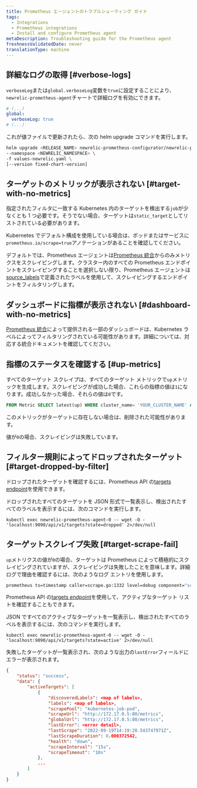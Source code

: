 ```yaml
---
title: Prometheus エージェントのトラブルシューティング ガイド
tags:
  - Integrations
  - Prometheus integrations
  - Install and configure Prometheus agent
metaDescription: Troubleshooting guide for the Prometheus agent
freshnessValidatedDate: never
translationType: machine
---
```


## 詳細なログの取得 [#verbose-logs]

`verboseLog`または`global.verboseLog`変数を`true`に設定することにより、 `newrelic-prometheus-agent`チャートで詳細ログを有効にできます。

```yaml
# (...)
global:
  verboseLog: true
# (...)
```

これが値ファイルで更新されたら、次の helm upgrade コマンドを実行します。

```bash
helm upgrade <RELEASE_NAME> newrelic-prometheus-configurator/newrelic-prometheus-agent \
--namespace <NEWRELIC_NAMESPACE> \
-f values-newrelic.yaml \
[--version fixed-chart-version]
```

## ターゲットのメトリックが表示されない [#target-with-no-metrics]

指定されたフィルタに一致する Kubernetes 内のターゲットを検出する`job`が少なくとも 1 つ必要です。そうでない場合、ターゲットは`static_target`としてリストされている必要があります。

Kubernetes でデフォルト構成を使用している場合は、ポッドまたはサービスに`prometheus.io/scrape=true`アノテーションがあることを確認してください。

デフォルトでは、Prometheus エージェントは[Prometheus 統合](/docs/infrastructure/prometheus-integrations/integrations-list/integrations-list-intro)からのみメトリクスをスクレイピングします。クラスター内のすべての Prometheus エンドポイントをスクレイピングすることを選択しない限り、Prometheus エージェントは[source_labels](https://github.com/newrelic/newrelic-prometheus-configurator/blob/main/charts/newrelic-prometheus-agent/values.yaml)で定義されたラベルを使用して、スクレイピングするエンドポイントをフィルタリングします。

## ダッシュボードに指標が表示されない [#dashboard-with-no-metrics]

[Prometheus 統合](/docs/infrastructure/prometheus-integrations/integrations-list/integrations-list-intro)によって提供される一部のダッシュボードは、Kubernetes ラベルによってフィルタリングされている可能性があります。詳細については、対応する統合ドキュメントを確認してください。

## 指標のステータスを確認する [#up-metrics]

すべてのターゲット スクレイプは、すべてのターゲット メトリックで`up`メトリックを生成します。スクレイピングが成功した場合、これらの指標の値は`1`になります。成功しなかった場合、それらの値は`0`です。

```SQL
FROM Metric SELECT latest(up) WHERE cluster_name= 'YOUR_CLUSTER_NAME' AND pod = 'TARGET_POD_NAME' TIMESERIES
```

このメトリックがターゲットに存在しない場合は、削除された可能性があります。

値が`0`の場合、スクレイピングは失敗しています。

## フィルター規則によってドロップされたターゲット [#target-dropped-by-filter]

ドロップされたターゲットを確認するには、Prometheus API の[targets endpoint](https://prometheus.io/docs/prometheus/latest/querying/api/#targets)を使用できます。

ドロップされたすべてのターゲットを JSON 形式で一覧表示し、検出されたすべてのラベルを表示するには、次のコマンドを実行します。

```shell
kubectl exec newrelic-prometheus-agent-0 -- wget -O - 'localhost:9090/api/v1/targets?state=dropped' 2>/dev/null
```

## ターゲットスクレイプ失敗 [#target-scrape-fail]

`up`メトリクスの値が`0`の場合、ターゲットは Prometheus によって積極的にスクレイピングされていますが、スクレイピングは失敗したことを意味します。詳細ログで理由を確認するには、次のようなログ エントリを使用します。

```bash
prometheus ts=timestamp caller=scrape.go:1332 level=debug component="scrape manager" scrape_pool=kubernetes-job-pod target=http://1.2.3.4:80/metrics msg="<error>" err="<error detail>"
```

Prometheus API の[targets endpoint](https://prometheus.io/docs/prometheus/latest/querying/api/#targets)を使用して、アクティブなターゲット リストを確認することもできます。

JSON ですべてのアクティブなターゲットを一覧表示し、検出されたすべてのラベルを表示するには、次のコマンドを実行します。

```shell
kubectl exec newrelic-prometheus-agent-0 -- wget -O - 'localhost:9090/api/v1/targets?state=active' 2>/dev/null
```

失敗したターゲットが一覧表示され、次のような出力の`lastError`フィールドにエラーが表示されます。

```json
{
    "status": "success",
    "data": {
        "activeTargets": [
            {
                "discoveredLabels": <map of labels>,
                "labels": <map of labels>,
                "scrapePool": "kubernetes-job-pod",
                "scrapeUrl": "http://172.17.0.5:80/metrics",
                "globalUrl": "http://172.17.0.5:80/metrics",
                "lastError": <error detail>,
                "lastScrape": "2022-09-19T14:19:20.543747971Z",
                "lastScrapeDuration": 0.000372542,
                "health": "down",
                "scrapeInterval": "15s",
                "scrapeTimeout": "10s"
            },
            ...
        ]
    }
}
```
